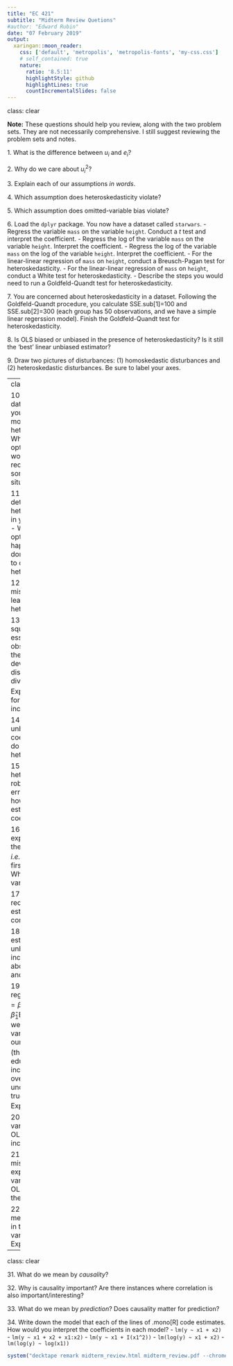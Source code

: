 ```yaml
---
title: "EC 421"
subtitle: "Midterm Review Quetions"
#author: "Edward Rubin"
date: "07 February 2019"
output:
  xaringan::moon_reader:
    css: ['default', 'metropolis', 'metropolis-fonts', 'my-css.css']
    # self_contained: true
    nature:
      ratio: '8.5:11'
      highlightStyle: github
      highlightLines: true
      countIncrementalSlides: false
---
```

class: clear

**Note:** These questions should help you review, along with the two problem sets. They are not necessarily comprehensive. I still suggest reviewing the problem sets and notes.

1\. What is the difference between $u_i$ and $e_i$?

2\. Why do we care about $u_i^2$?

3\. Explain each of our assumptions _in words_.

4\. Which assumption does heteroskedasticity violate?

5\. Which assumption does omitted-variable bias violate?

6\. Load the `dplyr` package. You now have a dataset called `starwars`.
  - Regress the variable `mass` on the variable `height`. Conduct a _t_ test and interpret the coefficient.
  - Regress the log of the variable `mass` on the variable `height`. Interpret the coefficient.
  - Regress the log of the variable `mass` on the log of the variable `height`. Interpret the coefficient.
  - For the linear-linear regression of `mass` on `height`, conduct a Breusch-Pagan test for heteroskedasticity.
  - For the linear-linear regression of `mass` on `height`, conduct a White test for heteroskedasticity.
  - Describe the steps you would need to run a Goldfeld-Quandt test for heteroskedasticity.

7\. You are concerned about heteroskedasticity in a dataset. Following the Goldfeld-Quandt procedure, you calculate SSE.sub[1]=100 and SSE.sub[2]=300 (each group has 50 observations, and we have a simple linear regerssion model). Finish the Goldfeld-Quandt test for heteroskedasticity.

8\. Is OLS biased or unbiased in the presence of heteroskedasticity? Is it still the 'best' linear unbiased estimator?

9\. Draw two pictures of disturbances: (1) homoskedastic disturbances and (2) heteroskedastic disturbances. Be sure to label your axes.

---
class: clear

10\. You think the data underlying your econometric model may be heteroskedastic.
  - What are your options?
  - What would you recommend to someone in this situation?

11\. You have detected heteroskedasticity in your data/model.
  - What are your options?
  - What happens if you don't do anything to deal with the heteroskedasticity?

12\. How can misspecification lead to heteroskedasticity?

13\. Weighted least squares (WLS) essentially divides observations by the standard deviation of their disturbance (_i.e._, dividing by $\sigma_i$). Explain the intuition for how this can increase efficiency.

14\. If OLS is unbiased for our coefficients, why do we care about heteroskedasticity?

15\. For the White, heteroskedasticity-robust standard error estimator, how do we estimate the coefficients?

16\. What is the expected value of the estimator $X_1$, *i.e.*, the value of the first observation? What is its variance?

17\. What is required for an estimator to be consistent?

18\. Can an estimator by unbiased and inconsistent? What about consistent and biased?

19\. In the regression $\text{Income}_i = \hat{\beta}_0 + \hat{\beta}_1 \text{Education}_{i} + e_i$, we omitted the variable $\text{Ability}$. Will our estimate $\hat{\beta}_1$ (the effect of education on income) overestimate or underestimate the true value of $\beta_1$? Explain.

20\. Does omitted-variable bias cause OLS to be inconsistent?

21\. How does a mis-measured explanatory variable affect OLS's estimates for the coefficients?

22\. Does measurement error in the outcome variable matter? Explain.

---
class: clear

31\. What do we mean by *causality*?

32\. Why is causality important? Are there instances where correlation is also important/interesting?

33\. What do we mean by *prediction*? Does causality matter for prediction?

34\. Write down the model that each of the lines of .mono[R] code estimates. How would you interpret the coefficients in each model?
  - `lm(y ~ x1 + x2)`
  - `lm(y ~ x1 + x2 + x1:x2)`
  - `lm(y ~ x1 + I(x1^2))`
  - `lm(log(y) ~ x1 + x2)`
  - `lm(log(y) ~ log(x1))`

```R
system("decktape remark midterm_review.html midterm_review.pdf --chrome-arg=--allow-file-access-from-files")
```

